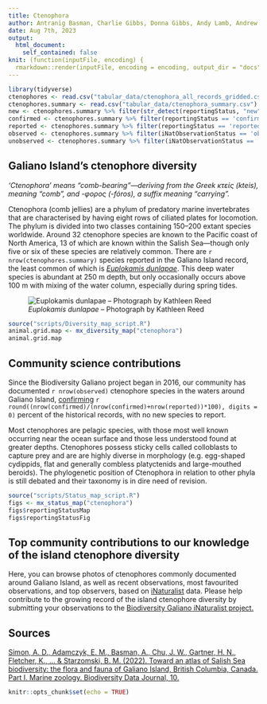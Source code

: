 ```yaml
---
title: Ctenophora
author: Antranig Basman, Charlie Gibbs, Donna Gibbs, Andy Lamb, Andrew Simon
date: Aug 7th, 2023
output: 
  html_document:
    self_contained: false
knit: (function(inputFile, encoding) {
  rmarkdown::render(inputFile, encoding = encoding, output_dir = "docs", output_options = list(copy_resources = TRUE)) })
---
```


```r
library(tidyverse)
ctenophores <- read.csv("tabular_data/ctenophora_all_records_gridded.csv")
ctenophores.summary <- read.csv("tabular_data/ctenophora_summary.csv")
new <- ctenophores.summary %>% filter(str_detect(reportingStatus, "new")) 
confirmed <- ctenophores.summary %>% filter(reportingStatus == 'confirmed') 
reported <- ctenophores.summary %>% filter(reportingStatus == 'reported') 
observed <- ctenophores.summary %>% filter(iNatObservationStatus == 'observed') 
unobserved <- ctenophores.summary %>% filter(iNatObservationStatus == 'unobserved') 
```

## Galiano Island's ctenophore diversity

*‘Ctenophora’ means “comb-bearing”—deriving from the Greek κτείς (kteis), meaning "comb", and -φορος (-fóros), a suffix meaning "carrying”.*

Ctenophora (comb jellies) are a phylum of predatory marine invertebrates that are characterised by having eight rows of ciliated plates for locomotion. The phylum is divided into two classes containing 150–200 extant species worldwide. Around 32 ctenophore species are known to the Pacific coast of North America, 13 of which are known within the Salish Sea—though only five or six of these species are relatively common. There are `r nrow(ctenophores.summary)` species reported in the Galiano Island record, the least common of which is [*Euplokamis dunlapae*](#taxon:Euplokamis dunlapae). This deep water species is abundant at 250 m depth, but only occasionally occurs above 100 m with mixing of the water column, especially during spring tides.

![*Euplokamis dunlapae* – Photograph by Kathleen Reed](media/Euplokamis_dunlapae_Kathleen_Reed.jpeg)

```r
source("scripts/Diversity_map_script.R")
animal.grid.map <- mx_diversity_map("ctenophora")
animal.grid.map
```

## Community science contributions

Since the Biodiversity Galiano project began in 2016, our community has documented `r nrow(observed)` ctenophore species in the waters around Galiano Island, [confirming](#region:confirmed) `r round((nrow(confirmed)/(nrow(confirmed)+nrow(reported))*100), digits = 0)` percent of the historical records, with no new species to report.

Most ctenophores are pelagic species, with those most well known occurring near the ocean surface and those less understood found at greater depths. Ctenophores possess sticky cells called colloblasts to capture prey and are are highly diverse in morphology (e.g. egg-shaped cydippids, flat and generally combless platyctenids and large-mouthed beroids). The phylogenetic position of Ctenophora in relation to other phyla is still debated and their taxonomy is in dire need of revision.

```r
source("scripts/Status_map_script.R")
figs <- mx_status_map("ctenophora")
figs$reportingStatusMap
figs$reportingStatusFig
```

## Top community contributions to our knowledge of the island ctenophore diversity

Here, you can browse photos of ctenophores commonly documented around Galiano Island, as well as recent observations, most favourited observations, and top observers, based on [iNaturalist](http://inaturalist.org/) data. Please help contribute to the growing record of the island ctenophore diversity by submitting your observations to the [Biodiversity Galiano iNaturalist project.](http://inaturalist.org/projects/biodiversity-galiano-island) 

<span class="mxcw-nonLeafletPane mxcw-paneName-TopContributions html-widget leaflet"></span>

## Sources

[Simon, A. D., Adamczyk, E. M., Basman, A., Chu, J. W., Gartner, H. N., Fletcher, K., ... & Starzomski, B. M. (2022). Toward an atlas of Salish Sea biodiversity: the flora and fauna of Galiano Island, British Columbia, Canada. Part I. Marine zoology. Biodiversity Data Journal, 10.](https://bdj.pensoft.net/article/76050/)

```r
knitr::opts_chunk$set(echo = TRUE)
```
